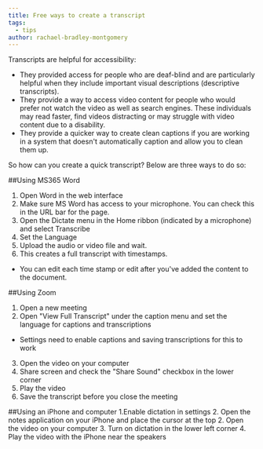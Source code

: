 ```yaml
---
title: Free ways to create a transcript
tags:
  - tips
author: rachael-bradley-montgomery
---
```

Transcripts are helpful for accessibility:
* They provided access for people who are deaf-blind and are particularly helpful when they include important visual descriptions (descriptive transcripts).
* They provide a way to access video content for people who would prefer not watch the video as well as search engines. These individuals may read faster, find videos distracting or may struggle with video content due to a disability.
* They provide a quicker way to create clean captions if you are working in a system that doesn't automatically caption and allow you to clean them up.

So how can you create a quick transcript? Below are three ways to do so:

##Using MS365 Word
1. Open Word in the web interface
2. Make sure MS Word has access to your microphone. You can check this in the URL bar for the page.
2. Open the Dictate menu in the Home ribbon (indicated by a microphone) and select Transcribe
3. Set the Language
4. Upload the audio or video file and wait. 
5. This creates a full transcript with timestamps. 
- You can edit each time stamp or edit after you've added the content to the document. 


##Using Zoom
1. Open a new meeting
2. Open "View Full Transcript" under the caption menu and set the language for captions and transcriptions
  - Settings need to enable captions and saving transcriptions for this to work 
3. Open the video on your computer
4. Share screen and check the "Share Sound" checkbox in the lower corner
5. Play the video
6. Save the transcript before you close the meeting


##Using an iPhone and computer
1.Enable dictation in settings 
2. Open the notes application on your iPhone and place the cursor at the top
2. Open the video on your computer
3. Turn on dictation in the lower left corner
4. Play the video with the iPhone near the speakers
